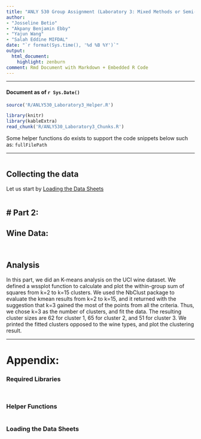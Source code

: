 ```yaml
---
title: "ANLY 530 Group Assignment (Laboratory 3: Mixed Methods or Semi-Supervised Learning)"
author:
- "Josseline Betio"
- "Akpany Benjamin Ebby"
- "Yajun Wang"
- "Salah Eddine MIFDAL"
date: "`r format(Sys.time(), '%d %B %Y')`"
output:
  html_document:
    highlight: zenburn
comment: Rmd Document with Markdown + Embedded R Code
---
```


---

#### Document as of `r Sys.Date()`

```r

source('R/ANLY530_Laboratory3_Helper.R')

```

```r

library(knitr)
library(kableExtra)
read_chunk('R/ANLY530_Laboratory3_Chunks.R')

```

Some helper functions do exists to support the code snippets below such as: ```fullFilePath```

---

```r
```

## Collecting the data

Let us start by [Loading the Data Sheets]

```r
```

# Part 2:
-------------

## Wine Data:

```r
```

```r
```

## Analysis

In this part, we did an K-means analysis on the UCI wine dataset. We defined a wssplot function to calculate and plot the within-group sum of squares from k=2 to k=15 clusters. We used the NbClust package to evaluate the kmean results from k=2 to k=15, and it returned with the suggestion that k=3 gained the most of the points from all the criteria. Thus, we chose k=3 as the number of clusters, and fit the data. The resulting cluster sizes are 62 for cluster 1, 65 for cluster 2, and 51 for cluster 3. We printed the fitted clusters opposed to the wine types, and plot the clustering result.

---

# Appendix:

### Required Libraries

```r
```

```r
```

### Helper Functions

```r
```

### Loading the Data Sheets

```r
```
